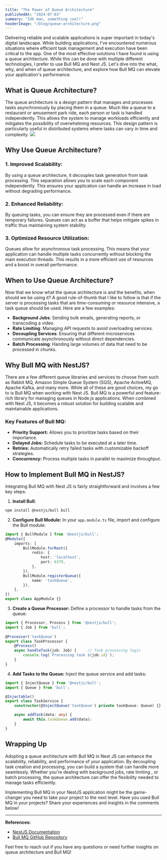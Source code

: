 ```yaml
---
title: "The Power of Queue Architecture"
publishedAt: "2024-07-03"
summary: "Idk man, something cool!"
headerImage: "/blog/queue-architecture.png"
---
```

Delivering reliable and scalable applications is super important in today's digital landscape. While building applications, I've encountered numerous situations where efficient task management and execution have been critical to the app. One of the most effective solutions I have found is using a queue architecture. While this can be done with multiple different technologies, I prefer to use Bull MQ and Nest JS. Let's dive into the what, why, and when of queue architecture, and explore how Bull MQ can elevate your application's performance.
## What is Queue Architecture?
The queue architecture is a design pattern that manages and processes tasks asynchronously by placing them in a queue. Much like a queue to a restaurant or amusement park ride, each person or task is handled independently. This allows the system to manage workloads efficiently and mitigates the possibility of overwhelming resources. This design pattern is particularly useful in distributed systems where tasks can vary in time and complexity.
![](/blog/message-queue.png)
## Why Use Queue Architecture?
### 1. Improved Scalability:
By using a queue architecture, it decouples task generation from task processing. This separation allows you to scale each component independently. This ensures your application can handle an increase in load without degrading performance.
### 2. Enhanced Reliability:
By queuing tasks, you can ensure they are processed even if there are temporary failures. Queues can act as a buffer that helps mitigate spikes in traffic thus maintaining system stability.
### 3. Optimized Resource Utilization:
Queues allow for asynchronous task processing. This means that your application can handle multiple tasks concurrently without blocking the main execution threads. This results in a more efficient use of resources and a boost in overall performance.
## When to Use Queue Architecture?
Now that we know what the queue architecture is and the benefits, when should we be using it? A good rule-of-thumb that I like to follow is that if the server is processing tasks that are time-consuming or resource intensive, a task queue should be used. Here are a few examples:
- **Background Jobs**: Sending bulk emails, generating reports, or transcoding a video.
- **Rate Limiting**: Managing API requests to avoid overloading services.
- **Decoupling Services**: Ensuring that different microservices communicate asynchronously without direct dependencies.
- **Batch Processing**: Handing large volumes of data that need to be processed in chunks.
## Why Bull MQ with NestJS?
There are a few different queue libraries and services to choose from such as Rabbit MQ, Amazon Simple Queue System (SQS), Apache ActiveMQ, Apache Kafka, and many more. While all of these are good choices, my go to is Bull MQ when working with Nest JS. Bull MQ is a powerful and feature-rich library for managing queues in Node.js applications. When combined with Nest JS, it becomes a robust solution for building scalable and maintainable applications.
### Key Features of Bull MQ:
- **Priority Support:** Allows you to prioritize tasks based on their importance.
- **Delayed Jobs:** Schedule tasks to be executed at a later time.
- **Retries:** Automatically retry failed tasks with customizable backoff strategies.
- **Concurrency:** Process multiple tasks in parallel to maximize throughput.
## How to Implement Bull MQ in NestJS?
Integrating Bull MQ with Nest JS is fairly straightforward and involves a few key steps:
1. **Install Bull:**
``` bash
npm install @nestjs/bull bull 
```
2. **Configure Bull Module:** In your `app.module.ts` file, import and configure the Bull module:
```typescript
import { BullModule } from '@nestjs/bull';  
@Module({   
	imports: [     
		BullModule.forRoot({       
			redis: {         
				host: 'localhost',         
				port: 6379,
			},     
		}),     
		BullModule.registerQueue({       
			name: 'taskQueue',     
		}),   
	], 
}) 
export class AppModule {}
```
3. **Create a Queue Processor:** Define a processor to handle tasks from the queue:
```typescript
import { Processor, Process } from '@nestjs/bull'; 
import { Job } from 'bull';  
 
@Processor('taskQueue') 
export class TaskProcessor {   
	@Process()
	async handleTask(job: Job) {     // Task processing logic     
		console.log(`Processing task ${job.id}`);   
	} 
}
 ```
4. **Add Tasks to the Queue:** Inject the queue service and add tasks:
``` typescript
import { InjectQueue } from '@nestjs/bull'; 
import { Queue } from 'bull';  

@Injectable() 
export class TaskService {   
	constructor(@InjectQueue('taskQueue') private taskQueue: Queue) {}    

	async addTask(data: any) {     
		await this.taskQueue.add(data);   
	}
}
```

## Wrapping Up
Adopting a queue architecture with Bull MQ in Nest JS can enhance the scalability, reliability, and performance of your application. By decoupling task creation and processing, you can build a system that can handle more seamlessly. Whether you're dealing with background jobs, rate limiting , or batch processing, the queue architecture can offer the flexibility needed to manage tasks efficiently.

Implementing Bull MQ in your NestJS application might be the game-changer you need to take your project to the next level. Have you used Bull MQ in your projects? Share your experiences and insights in the comments below!

---
**References:**
- [NestJS Documentation](https://docs.nestjs.com/techniques/queues)
- [Bull MQ GitHub Repository](https://github.com/OptimalBits/bull)

Feel free to reach out if you have any questions or need further insights on queue architecture and Bull MQ!